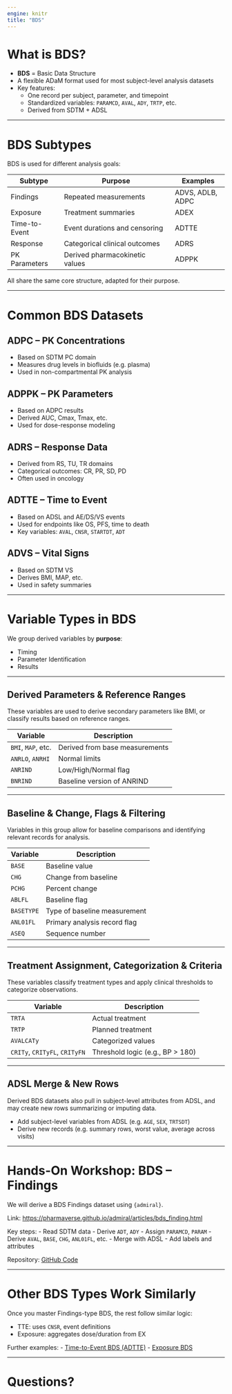 ```yaml
---
engine: knitr
title: "BDS"
---
```


# What is BDS?

- **BDS** = Basic Data Structure
- A flexible ADaM format used for most subject-level analysis datasets
- Key features:
  - One record per subject, parameter, and timepoint
  - Standardized variables: `PARAMCD`, `AVAL`, `ADY`, `TRTP`, etc.
  - Derived from SDTM + ADSL

---

# BDS Subtypes

BDS is used for different analysis goals:

::: nonincremental
| Subtype          | Purpose                            | Examples         |
|------------------|-------------------------------------|------------------|
| Findings         | Repeated measurements               | ADVS, ADLB, ADPC |
| Exposure         | Treatment summaries                 | ADEX             |
| Time-to-Event    | Event durations and censoring       | ADTTE            |
| Response         | Categorical clinical outcomes        | ADRS             |
| PK Parameters    | Derived pharmacokinetic values      | ADPPK            |
:::

All share the same core structure, adapted for their purpose.

---

# Common BDS Datasets

## ADPC – PK Concentrations

- Based on SDTM PC domain
- Measures drug levels in biofluids (e.g. plasma)
- Used in non-compartmental PK analysis

## ADPPK – PK Parameters

- Based on ADPC results
- Derived AUC, Cmax, Tmax, etc.
- Used for dose-response modeling

## ADRS – Response Data

- Derived from RS, TU, TR domains
- Categorical outcomes: CR, PR, SD, PD
- Often used in oncology

## ADTTE – Time to Event

- Based on ADSL and AE/DS/VS events
- Used for endpoints like OS, PFS, time to death
- Key variables: `AVAL`, `CNSR`, `STARTDT`, `ADT`

## ADVS – Vital Signs

- Based on SDTM VS
- Derives BMI, MAP, etc.
- Used in safety summaries

---

# Variable Types in BDS

We group derived variables by **purpose**:

- Timing
- Parameter Identification
- Results

---

## Derived Parameters & Reference Ranges

These variables are used to derive secondary parameters like BMI, or classify results based on reference ranges.

::: nonincremental
| Variable | Description |
|----------|-------------|
| `BMI`, `MAP`, etc. | Derived from base measurements |
| `ANRLO`, `ANRHI` | Normal limits |
| `ANRIND` | Low/High/Normal flag |
| `BNRIND` | Baseline version of ANRIND |
:::

---

## Baseline & Change, Flags & Filtering

Variables in this group allow for baseline comparisons and identifying relevant records for analysis.

::: nonincremental
| Variable | Description |
|----------|-------------|
| `BASE` | Baseline value |
| `CHG` | Change from baseline |
| `PCHG` | Percent change |
| `ABLFL` | Baseline flag |
| `BASETYPE` | Type of baseline measurement |
| `ANL01FL` | Primary analysis record flag |
| `ASEQ` | Sequence number |
:::

---

## Treatment Assignment, Categorization & Criteria

These variables classify treatment types and apply clinical thresholds to categorize observations.

::: nonincremental
| Variable | Description |
|----------|-------------|
| `TRTA` | Actual treatment |
| `TRTP` | Planned treatment |
| `AVALCATy` | Categorized values |
| `CRITy`, `CRITyFL`, `CRITyFN` | Threshold logic (e.g., BP > 180) |
:::

---

## ADSL Merge & New Rows

Derived BDS datasets also pull in subject-level attributes from ADSL, and may create new rows summarizing or imputing data.

- Add subject-level variables from ADSL (e.g. `AGE`, `SEX`, `TRTSDT`)
- Derive new records (e.g. summary rows, worst value, average across visits)

---

# Hands-On Workshop: BDS – Findings

We will derive a BDS Findings dataset using `{admiral}`.

Link: [https://pharmaverse.github.io/admiral/articles/bds_finding.html](https://pharmaverse.github.io/admiral/articles/bds_finding.html)

Key steps:
- Read SDTM data
- Derive `ADT`, `ADY`
- Assign `PARAMCD`, `PARAM`
- Derive `AVAL`, `BASE`, `CHG`, `ANL01FL`, etc.
- Merge with ADSL
- Add labels and attributes

Repository: [GitHub Code](https://github.com/pharmaverse/admiral/blob/main/vignettes/bds_finding.Rmd)

---

# Other BDS Types Work Similarly

Once you master Findings-type BDS, the rest follow similar logic:

- TTE: uses `CNSR`, event definitions
- Exposure: aggregates dose/duration from EX

Further examples:
- [Time-to-Event BDS (ADTTE)](https://pharmaverse.github.io/admiral/cran-release/articles/bds_tte.html)
- [Exposure BDS](https://pharmaverse.github.io/admiral/articles/bds_exposure.html)

---

# Questions?

